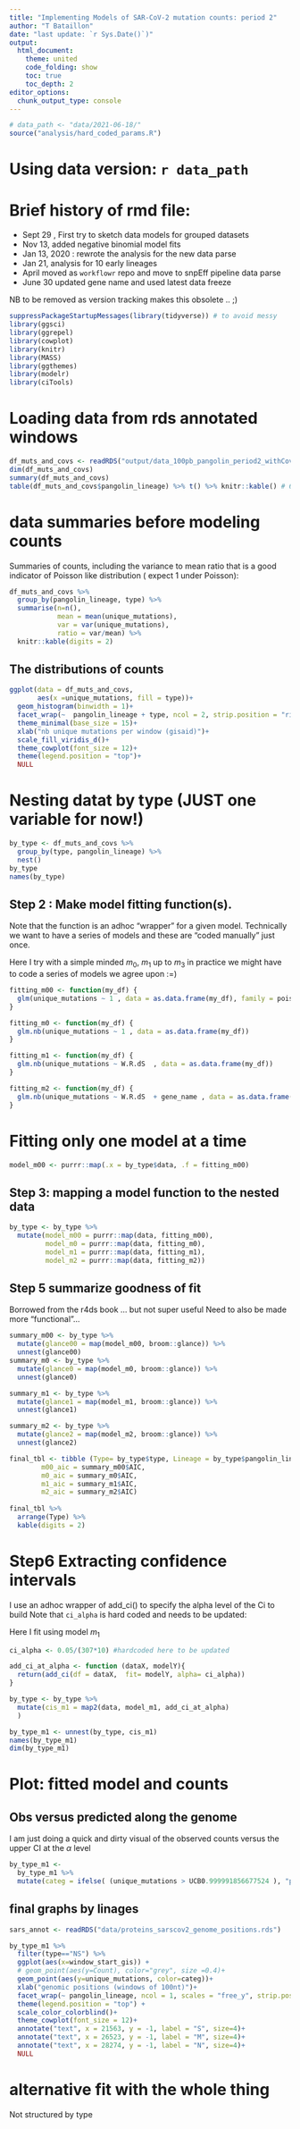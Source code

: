 ```yaml
---
title: "Implementing Models of SAR-CoV-2 mutation counts: period 2"
author: "T Bataillon"
date: "last update: `r Sys.Date()`)"
output:
  html_document:
    theme: united
    code_folding: show
    toc: true
    toc_depth: 2
editor_options: 
  chunk_output_type: console
---
```



```r
# data_path <- "data/2021-06-18/"
source("analysis/hard_coded_params.R")
```

# Using data version: `r data_path`

# Brief history of rmd file: 

* Sept 29 , First try to sketch data models for grouped datasets
* Nov 13, added negative binomial model fits 
* Jan 13, 2020 : rewrote the analysis for the new data parse
* Jan 21, analysis for 10 early lineages 
* April moved as `workflowr` repo and move to snpEff pipeline data parse
* June 30 updated gene name and used latest data freeze

NB to be removed as version tracking makes this obsolete .. ;) 

```r
suppressPackageStartupMessages(library(tidyverse)) # to avoid messy 
library(ggsci)
library(ggrepel)
library(cowplot)
library(knitr)
library(MASS)
library(ggthemes)
library(modelr)
library(ciTools)
```

# Loading data from rds annotated windows  
```r
df_muts_and_covs <- readRDS("output/data_100pb_pangolin_period2_withCovs.rds")
dim(df_muts_and_covs)
summary(df_muts_and_covs)
table(df_muts_and_covs$pangolin_lineage) %>% t() %>% knitr::kable() # 614 windows expected per lineage
```

# data summaries before modeling counts
Summaries of counts, including the variance to mean ratio that is a good indicator of Poisson like distribution ( expect 1 under Poisson):

```r
df_muts_and_covs %>%
  group_by(pangolin_lineage, type) %>%
  summarise(n=n(),
            mean = mean(unique_mutations), 
            var = var(unique_mutations),
            ratio = var/mean) %>%
  knitr::kable(digits = 2)

```

## The distributions of counts 

```r
ggplot(data = df_muts_and_covs,
       aes(x =unique_mutations, fill = type))+
  geom_histogram(binwidth = 1)+
  facet_wrap(~  pangolin_lineage + type, ncol = 2, strip.position = "right")+
  theme_minimal(base_size = 15)+
  xlab("nb unique mutations per window (gisaid)")+
  scale_fill_viridis_d()+
  theme_cowplot(font_size = 12)+
  theme(legend.position = "top")+
  NULL
```

# Nesting datat by type (JUST one variable for now!)

```r

by_type <- df_muts_and_covs %>% 
  group_by(type, pangolin_lineage) %>% 
  nest()
by_type
names(by_type)
```



## Step 2 : Make model fitting function(s).


Note that the function is an adhoc "wrapper" for a given model. Technically we want to have a series of models and these are "coded manually" just once.

Here I try with a simple minded $m_0$, $m_1$ up to $m_3$  in practice we might have to code a series of models we agree upon :=)


```r
fitting_m00 <- function(my_df) {
  glm(unique_mutations ~ 1 , data = as.data.frame(my_df), family = poisson)
}

fitting_m0 <- function(my_df) {
  glm.nb(unique_mutations ~ 1 , data = as.data.frame(my_df))
}

fitting_m1 <- function(my_df) {
  glm.nb(unique_mutations ~ W.R.dS  , data = as.data.frame(my_df))
}

fitting_m2 <- function(my_df) {
  glm.nb(unique_mutations ~ W.R.dS  + gene_name , data = as.data.frame(my_df))
}

```


# Fitting only one model at a time 
```r


model_m00 <- purrr::map(.x = by_type$data, .f = fitting_m00)

```

## Step 3: mapping a model function to the nested data


```r
by_type <- by_type %>% 
  mutate(model_m00 = purrr::map(data, fitting_m00),
         model_m0 = purrr::map(data, fitting_m0),
         model_m1 = purrr::map(data, fitting_m1),
         model_m2 = purrr::map(data, fitting_m2))
```

## Step 5 summarize goodness of fit 

Borrowed from the r4ds book ... but not super useful 
Need to also be made more "functional"...

```r

summary_m00 <- by_type %>% 
  mutate(glance00 = map(model_m00, broom::glance)) %>% 
  unnest(glance00)
summary_m0 <- by_type %>% 
  mutate(glance0 = map(model_m0, broom::glance)) %>% 
  unnest(glance0)

summary_m1 <- by_type %>% 
  mutate(glance1 = map(model_m1, broom::glance)) %>% 
  unnest(glance1)

summary_m2 <- by_type %>% 
  mutate(glance2 = map(model_m2, broom::glance)) %>% 
  unnest(glance2)

final_tbl <- tibble (Type= by_type$type, Lineage = by_type$pangolin_lineage,
        m00_aic = summary_m00$AIC, 
        m0_aic = summary_m0$AIC,
        m1_aic = summary_m1$AIC,
        m2_aic = summary_m2$AIC)
        
final_tbl %>%
  arrange(Type) %>%
  kable(digits = 2)
```

# Step6 Extracting confidence intervals 

I use an adhoc wrapper of add_ci() to specify the alpha level of the Ci to build
Note that `ci_alpha` is hard coded and needs to be updated: 

Here I fit using model $m_1$
```r
ci_alpha <- 0.05/(307*10) #hardcoded here to be updated

add_ci_at_alpha <- function (dataX, modelY){
  return(add_ci(df = dataX,  fit= modelY, alpha= ci_alpha))
}

by_type <- by_type %>%
  mutate(cis_m1 = map2(data, model_m1, add_ci_at_alpha)
  )

by_type_m1 <- unnest(by_type, cis_m1)
names(by_type_m1)
dim(by_type_m1)
```

# Plot:  fitted model and counts  

## Obs versus predicted along the genome
I am just doing a quick and dirty visual of the observed counts versus the upper CI at the $\alpha$ level

```r
by_type_m1 <- 
  by_type_m1 %>%
  mutate(categ = ifelse( (unique_mutations > UCB0.999991856677524 ), "pos. sel", "neutral"))
```

##  final graphs by linages 

```r
sars_annot <- readRDS("data/proteins_sarscov2_genome_positions.rds")
```

```r
by_type_m1 %>%
  filter(type=="NS") %>%
  ggplot(aes(x=window_start_gis)) + 
  # geom_point(aes(y=Count), color="grey", size =0.4)+
  geom_point(aes(y=unique_mutations, color=categ))+
  xlab("genomic positions (windows of 100nt)")+ 
  facet_wrap(~ pangolin_lineage, ncol = 1, scales = "free_y", strip.position = "right")+
  theme(legend.position = "top") + 
  scale_color_colorblind()+
  theme_cowplot(font_size = 12)+
  annotate("text", x = 21563, y = -1, label = "S", size=4)+
  annotate("text", x = 26523, y = -1, label = "M", size=4)+
  annotate("text", x = 28274, y = -1, label = "N", size=4)+
  NULL
```

# alternative fit with the whole thing 
Not structured by type 


